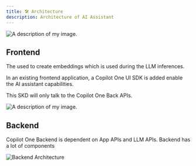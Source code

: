 ```yaml
---
title: 🛠️ Architecture
description: Architecture of AI Assistant
---
```




<Image src={overiview} alt="A description of my image." />

## Frontend

The  used to create embeddings which is used during the LLM inferences.

In an existing frontend application, a Copilot One UI SDK is added enable the AI assistant capabilities.

This SKD will only talk to the Copilot One Back APIs.




<Image src={sdk} alt="A description of my image." />


## Backend

Copilot One Backend is dependent on App APIs and LLM APIs. Backend has a lot of components


<Image src={backend} alt="Backend Architecture" />



